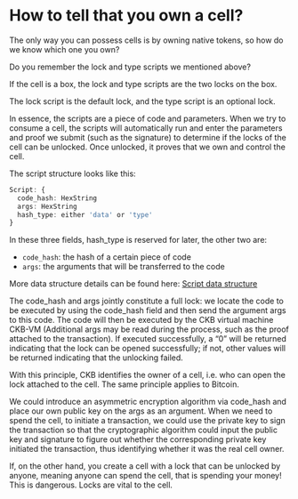 # How to tell that you own a cell?

The only way you can possess cells is by owning native tokens, so how do we know which one you own?

Do you remember the lock and type scripts we mentioned above?

If the cell is a box, the lock and type scripts are the two locks on the box.

The lock script is the default lock, and the type script is an optional lock.

In essence, the scripts are a piece of code and parameters. When we try to consume a cell, the scripts will automatically run and enter the parameters and proof we submit (such as the signature) to determine if the locks of the cell can be unlocked. Once unlocked, it proves that we own and control the cell.

The script structure looks like this:

```ts
Script: {
  code_hash: HexString
  args: HexString
  hash_type: either 'data' or 'type'
}
```

In these three fields, hash_type is reserved for later, the other two are:

- `code_hash`: the hash of a certain piece of code
- `args`: the arguments that will be transferred to the code

More data structure details can be found here: [Script data structure](https://github.com/nervosnetwork/rfcs/blob/master/rfcs/0019-data-structures/0019-data-structures.md#Script)

The code_hash and args jointly constitute a full lock: we locate the code to be executed by using the code_hash field and then send the argument args to this code. The code will then be executed by the CKB virtual machine CKB-VM (Additional args may be read during the process, such as the proof attached to the transaction). If executed successfully, a “0” will be returned indicating that the lock can be opened successfully; if not, other values will be returned indicating that the unlocking failed.

With this principle, CKB identifies the owner of a cell, i.e. who can open the lock attached to the cell. The same principle applies to Bitcoin.

We could introduce an asymmetric encryption algorithm via code_hash and place our own public key on the args as an argument. When we need to spend the cell, to initiate a transaction, we could use the private key to sign the transaction so that the cryptographic algorithm could input the public key and signature to figure out whether the corresponding private key initiated the transaction, thus identifying whether it was the real cell owner.

If, on the other hand, you create a cell with a lock that can be unlocked by anyone, meaning anyone can spend the cell, that is spending your money! This is dangerous. Locks are vital to the cell.
